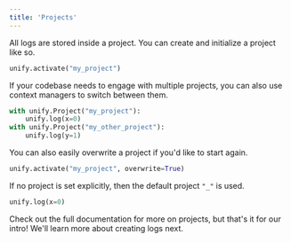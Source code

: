 ```yaml
---
title: 'Projects'
---
```


All logs are stored inside a project. You can create and initialize a project like so.

```python
unify.activate("my_project")
```

If your codebase needs to engage with multiple projects, you can also use context managers to switch between them.

```python
with unify.Project("my_project"):
    unify.log(x=0)
with unify.Project("my_other_project"):
    unify.log(y=1)
```

You can also easily overwrite a project if you'd like to start again.

```python
unify.activate("my_project", overwrite=True)
```

If no project is set explicitly, then the default project `"_"` is used.

```python
unify.log(x=0)
```

Check out the full documentation for more on projects, but that's it for our intro!
We'll learn more about creating logs next.